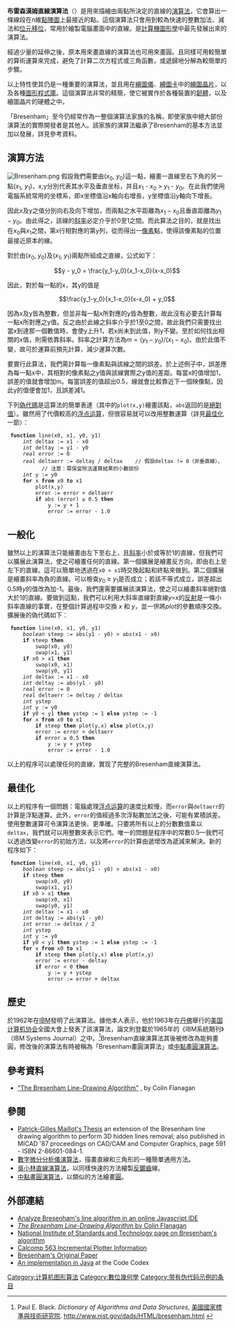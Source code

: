 '''布雷森漢姆直線演算法'''（{{lang-en|Bresenham's line algorithm}}）是用來描繪由兩點所決定的直線的[[演算法|演算法]]，它會算出一條線段在n維[[點陣圖|點陣圖]]上最接近的點。這個演算法只會用到較為快速的整數加法、減法和[[位元運算|位元移位]]，常用於繪製電腦畫面中的直線。是[[計算機圖形學|計算機圖形學]]中最先發展出來的演算法。

經過少量的延伸之後，原本用來畫直線的演算法也可用來畫圓。且同樣可用較簡單的算術運算來完成，避免了計算二次方程式或三角函數，或遞歸地分解為較簡單的步驟。

以上特性使其仍是一種重要的演算法，並且用在[[繪圖儀|繪圖儀]]、[[繪圖卡|繪圖卡]]中的[[GPU|繪圖晶片]]，以及各種[[圖形程式庫|圖形程式庫]]。這個演算法非常的精簡，使它被實作於各種裝置的[[韌體|韌體]]，以及繪圖晶片的硬體之中。

「Bresenham」至今仍經常作為一整個演算法家族的名稱，即使家族中絕大部份演算法的實際開發者是其他人。該家族的演算法繼承了Bresenham的基本方法並加以發展，詳見參考資料。

== 演算方法 ==
[[File:Bresenham.png|thumb]]
假設我們需要由(''x''<sub>0</sub>, ''y''<sub>0</sub>)這一點，繪畫一直線至右下角的另一點(''x''<sub>1</sub>, ''y''<sub>1</sub>)，x,y分別代表其水平及垂直坐标，并且''x''<sub>1</sub> - ''x''<sub>0</sub> > ''y''<sub>1</sub> - ''y''<sub>0</sub>。在此我們使用電腦系統常用的坐標系，即x坐標值沿x軸向右增長，y坐標值沿y軸向下增長。

因此x及y之值分別向右及向下增加，而兩點之水平距離為<math>x_1-x_0</math>且垂直距離為<math>y_1-y_0</math>。由此得之，該線的[[斜率|斜率]]必定介乎於0至1之間。而此算法之目的，就是找出在<math>x_0</math>與<math>x_1</math>之間，第x行相對應的第y列，從而得出一[[像素|像素]]點，使得該像素點的位置最接近原本的線。

對於由(''x''<sub>0</sub>, ''y''<sub>0</sub>)及(''x''<sub>1</sub>, ''y''<sub>1</sub>)兩點所組成之直線，公式如下：

:<math>y - y_0 = \frac{y_1-y_0}{x_1-x_0}(x-x_0)</math>

因此，對於每一點的x，其y的值是

:<math>\frac{y_1-y_0}{x_1-x_0}(x-x_0) + y_0</math>

因為x及y皆為整數，但並非每一點x所對應的y皆為整數，故此沒有必要去計算每一點x所對應之y值。反之由於此線之斜率介乎於1至0之間，故此我們只需要找出當x到達那一個數值時，會使y上升1，若x尚未到此值，則y不變。至於如何找出相關的x值，則需依靠斜率。斜率之計算方法為<math>m=(y_1-y_0)/(x_1-x_0)</math>。由於此值不變，故可於運算前預先計算，減少運算次數。

要實行此算法，我們需計算每一像素點與該線之間的誤差。於上述例子中，誤差應為每一點x中，其相對的像素點之y值與該線實際之y值的差距。每當x的值增加1，誤差的值就會增加m。每當誤差的值超出0.5，線就會比較靠近下一個映像點，因此y的值便會加1，且誤差減1。

下列[[偽代碼|偽代碼]]是這算法的簡單表達（其中的<code>plot(x,y)</code>繪畫該點，<code>abs</code>返回的是[[絕對值|絕對值]]）。雖然用了代價較高的[[浮点數|浮点运算]]，但很容易就可以改用整數運算（詳見[[#最佳化|最佳化]]一節）：

  '''function''' line(x0, x1, y0, y1)
      ''int'' deltax := x1 - x0
      ''int'' deltay := y1 - y0
      ''real'' error := 0
      ''real'' deltaerr := deltay / deltax    // 假設deltax != 0（非垂直線），
            // 注意：需保留除法運算結果的小數部份
      ''int'' y := y0
      '''for''' x '''from''' x0 '''to''' x1
          plot(x,y)
          error := error + deltaerr
          '''if''' abs (error) ≥ 0.5 '''then'''
              y := y + 1
              error := error - 1.0

== 一般化 ==

雖然以上的演算法只能繪畫由左下至右上，且[[斜率|斜率]]小於或等於1的直線，但我們可以擴展此演算法，使之可繪畫任何的直線。第一個擴展是繪畫反方向，即由右上至左下的直線。這可以簡單地透過在<code>x0 > x1</code>時交換起點和終點來做到。第二個擴展是繪畫斜率為負的直線。可以檢查''y''<sub>0</sub> ≥ ''y''<sub>1</sub>是否成立；若該不等式成立，誤差超出0.5時''y''的值改為加-1。最後，我們還需要擴展該演算法，使之可以繪畫斜率絕對值大於1的直線。要做到這點，我們可以利用大斜率直線對直線''y=x''的[[反射_(數學)|反射]]是一條小斜率直線的事實，在整個計算過程中交換 ''x'' 和 ''y''，並一併將''plot''的參數順序交換。擴展後的偽代碼如下：

  '''function''' line(x0, x1, y0, y1)
      ''boolean'' steep := abs(y1 - y0) > abs(x1 - x0)
      '''if''' steep '''then'''
          swap(x0, y0)
          swap(x1, y1)
      '''if''' x0 > x1 '''then'''
          swap(x0, x1)
          swap(y0, y1)
      ''int'' deltax := x1 - x0
      ''int'' deltay := abs(y1 - y0)
      ''real'' error := 0
      ''real'' deltaerr := deltay / deltax
      ''int'' ystep
      ''int'' y := y0
      '''if''' y0 < y1 '''then''' ystep := 1 '''else''' ystep := -1
      '''for''' x '''from''' x0 '''to''' x1
          '''if''' steep '''then''' plot(y,x) '''else''' plot(x,y)
          error := error + deltaerr
          '''if''' error ≥ 0.5 '''then'''
              y := y + ystep
              error := error - 1.0

以上的程序可以處理任何的直線，實现了完整的Bresenham直線演算法。

== 最佳化 ==

以上的程序有一個問題：電腦處理[[浮点數|浮点运算]]的速度比較慢，而<code>error</code>與<code>deltaerr</code>的計算是浮點運算。此外，<code>error</code>的值經過多次浮點數加法之後，可能有累積誤差。使用整數運算可令演算法更快、更準確。只要將所有以上的分數數值乘以<code>deltax</code>，我們就可以用整數來表示它們。唯一的問題是程序中的常數0.5—我們可以透過改變<code>error</code>的初始方法，以及將<code>error</code>的計算由遞增改為遞減來解決。新的程序如下：

  '''function''' line(x0, x1, y0, y1)
      ''boolean'' steep := abs(y1 - y0) > abs(x1 - x0)
      '''if''' steep '''then'''
          swap(x0, y0)
          swap(x1, y1)
      '''if''' x0 > x1 '''then'''
          swap(x0, x1)
          swap(y0, y1)
      ''int'' deltax := x1 - x0
      ''int'' deltay := abs(y1 - y0)
      ''int'' error := deltax / 2
      ''int'' ystep
      ''int'' y := y0
      '''if''' y0 < y1 '''then''' ystep := 1 '''else''' ystep := -1
      '''for''' x '''from''' x0 '''to''' x1
          '''if''' steep '''then''' plot(y,x) '''else''' plot(x,y)
          error := error - deltay
          '''if''' error < 0 '''then'''
              y := y + ystep
              error := error + deltax

== 歷史 ==
{{tsl|en|Jack E. Bresenham|Jack E. Bresenham}}於1962年在[[IBM|IBM]]發明了此演算法。據他本人表示，他於1963年在[[丹佛|丹佛]]舉行的[[美国计算机协会|美国计算机协会]]全國大會上發表了該演算法，論文則登載於1965年的《IBM系統期刊》（IBM Systems Journal）之中。<ref name = DADS>Paul E. Black. ''Dictionary of Algorithms and Data Structures,'' [[美國國家標準與技術研究院|美國國家標準與技術研究院]]. http://www.nist.gov/dads/HTML/bresenham.html {{Wayback|url=http://www.nist.gov/dads/HTML/bresenham.html |date=20081017094131 }}</ref>Bresenham直線演算法其後被修改為能夠畫圓，修改後的演算法有時被稱為「Bresenham畫圓演算法」或[[中點畫圓演算法|中點畫圓演算法]]。

== 參考資料 ==

* [http://www.cs.helsinki.fi/group/goa/mallinnus/lines/bresenh.html "The Bresenham Line-Drawing Algorithm"] {{Wayback|url=http://www.cs.helsinki.fi/group/goa/mallinnus/lines/bresenh.html |date=20210225022840 }}, by Colin Flanagan
<references/>

== 參閱 ==
* [http://www.chez.com/pmaillot Patrick-Gilles Maillot's Thesis] {{Wayback|url=http://www.chez.com/pmaillot |date=20090107113923 }} an extension of the Bresenham line drawing algorithm to perform 3D hidden lines removal; also published in MICAD '87 proceedings on CAD/CAM and Computer Graphics, page 591 - ISBN 2-86601-084-1.
* [[數字微分分析儀演算法|數字微分分析儀演算法]]，描畫直線和三角形的一種簡單通用方法。
* [[吳小林直線演算法|吳小林直線演算法]]，以同樣快速的方法繪製[[反鋸齒|反鋸齒]]線。
* [[中點畫圓演算法|中點畫圓演算法]]，以類似的方法繪畫[[圓|圓]]。

== 外部連結 ==
{{commons category}}
* [http://tide4javascript.com/?s=Bresenham Analyze Bresenham's line algorithm in an online Javascript IDE] {{Wayback|url=http://tide4javascript.com/?s=Bresenham |date=20190402114026 }}
* [http://www.cs.helsinki.fi/group/goa/mallinnus/lines/bresenh.html ''The Bresenham Line-Drawing Algorithm'' by Colin Flanagan] {{Wayback|url=http://www.cs.helsinki.fi/group/goa/mallinnus/lines/bresenh.html |date=20210225022840 }}
* [http://www.nist.gov/dads/HTML/bresenham.html National Institute of Standards and Technology page on Bresenham's algorithm] {{Wayback|url=http://www.nist.gov/dads/HTML/bresenham.html |date=20081017094131 }}
* [http://www.pdp8.net/563/563.shtml Calcomp 563 Incremental Plotter Information] {{Wayback|url=http://www.pdp8.net/563/563.shtml |date=20210131020624 }}
* [http://www.research.ibm.com/journal/sj/041/ibmsjIVRIC.pdf Bresenham's Original Paper] {{Wayback|url=http://www.research.ibm.com/journal/sj/041/ibmsjIVRIC.pdf |date=20080528040104 }}
* [http://www.codecodex.com/wiki/index.php?title=Bresenham%27s_line_algorithm An implementation in Java] {{Wayback|url=http://www.codecodex.com/wiki/index.php?title=Bresenham%27s_line_algorithm |date=20181215173409 }} at the Code Codex

[[Category:计算机图形算法|Category:计算机图形算法]]
[[Category:數位幾何學|Category:數位幾何學]]
[[Category:带有伪代码示例的条目|Category:带有伪代码示例的条目]]